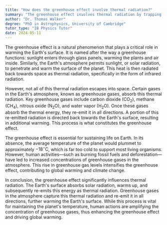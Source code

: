 ```yaml
---
title: "How does the greenhouse effect involve thermal radiation?"
summary: "The greenhouse effect involves thermal radiation by trapping heat radiated from the Earth's surface, warming the planet."
author: "Dr. Thomas Walker"
degree: "PhD in Astrophysics, University of Cambridge"
tutor_type: "IB Physics Tutor"
date: 2024-05-11
---
```


The greenhouse effect is a natural phenomenon that plays a critical role in warming the Earth's surface. It is named after the way a greenhouse functions: sunlight enters through glass panels, warming the plants and air inside. Similarly, the Earth's atmosphere permits sunlight, or solar radiation, to penetrate and warm the surface of the planet. This heat is then radiated back towards space as thermal radiation, specifically in the form of infrared radiation.

However, not all of this thermal radiation escapes into space. Certain gases in the Earth's atmosphere, known as greenhouse gases, absorb this thermal radiation. Key greenhouse gases include carbon dioxide ($\text{CO}_2$), methane ($\text{CH}_4$), nitrous oxide ($\text{N}_2\text{O}$), and water vapor ($\text{H}_2\text{O}$). Once these gases absorb the thermal energy, they re-emit it in all directions. A portion of this re-emitted radiation is directed back towards the Earth's surface, resulting in additional warming. This process is what constitutes the greenhouse effect.

The greenhouse effect is essential for sustaining life on Earth. In its absence, the average temperature of the planet would plummet to approximately $-18^\circ \text{C}$, which is far too cold to support most living organisms. However, human activities—such as burning fossil fuels and deforestation—have led to increased concentrations of greenhouse gases in the atmosphere. This rise in greenhouse gas levels intensifies the greenhouse effect, contributing to global warming and climate change.

In conclusion, the greenhouse effect significantly influences thermal radiation. The Earth's surface absorbs solar radiation, warms up, and subsequently re-emits this energy as thermal radiation. Greenhouse gases in the atmosphere capture this thermal radiation and re-emit it in all directions, further warming the Earth's surface. While this process is vital for maintaining the planet's temperature, human actions are amplifying the concentration of greenhouse gases, thus enhancing the greenhouse effect and driving global warming.
    